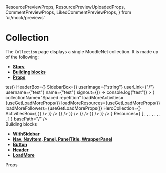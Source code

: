   ResourcePreviewProps,
  ResourcePreviewUploadedProps,
  CommentPreviewProps,
  LikedCommentPreviewProps,
} from 'ui/mock/previews'

<Meta title="Pages|Collection" component={Collection} />

# Collection

The `Collection` page displays a single MoodleNet collection. It is made up of the following:

- **[Story](#story)**
- **[Building blocks](#modules)**
- **[Props](#props)**

<Preview>
  <Story name="Collection page">
    <WithSidebar
      SearchBox={<h1>test</h1>}
      HeaderBox={<MainHeader {...getMainHeaderProps()} />}
      SidebarBox={<Sidebar {...useGetSidebarProps()} />}
      userImage={"string"}
      userLink={"/"}
      username={"test"}
      name={"test"}
      signout={() => console.log("test")}
    >
      <Collection
        ShareLinkBox={() => <ShareLink {...useGetShareLinkProps()} />}
        collectionName="Spaced repetition"
        loadMoreActivities={useGetLoadMoreProps()}
        loadMoreResources={useGetLoadMoreProps()}
        loadMoreFollowers={useGetLoadMoreProps()}
        HeroCollection={<HeroCollection {...useGetHeroCollectionProps(true)} />}
        ActivitiesBox={
          <React.Fragment>
            <ActivityPreview
              {...activityPreviewProps('Added a link', <Resource {...ResourcePreviewProps()} />)}
            />
            <ActivityPreview
              {...activityPreviewProps(
                'Uploaded a resource',
                <Resource {...ResourcePreviewUploadedProps()} />
              )}
            />
            <ActivityPreview
              {...activityPreviewProps('Created a comment', <Comment {...CommentPreviewProps()} />)}
            />
            <ActivityPreview
              {...activityPreviewProps('Created a comment', <Comment {...CommentPreviewProps()} />)}
            />
            <ActivityPreview
              {...activityPreviewProps(
                'Like a comment',
                <LikedComment {...LikedCommentPreviewProps()} />
              )}
            />
            <ActivityPreview
              {...activityPreviewProps('Created a comment', <Comment {...CommentPreviewProps()} />)}
            />
            <ActivityPreview
              {...activityPreviewProps('Created a comment', <Comment {...CommentPreviewProps()} />)}
            />
          </React.Fragment>
        }
        Resources={
         [
            <Resource {...ResourcePreviewProps()} />,
            <Resource {...ResourcePreviewUploadedProps()} />,
            <Resource {...ResourcePreviewProps()} />,
            <Resource {...ResourcePreviewUploadedProps()} />,
            <Resource {...ResourcePreviewProps()} />,
            <Resource {...ResourcePreviewUploadedProps()} />,
            <Resource {...ResourcePreviewProps()} />,
            <Resource {...ResourcePreviewProps()} />,
         ]
        }
        basePath="/"
      />
    </WithSidebar>
  </Story>
</Preview>

<div id="modules">Building blocks</div>

- **[WithSidebar](#)**
- **[Nav, NavItem, Panel, PanelTitle, WrapperPanel](#)**
- **[Button](#)**
- **[Header](#)**
- **[LoadMore](#)**

<div id="props">Props</div>

<Props of={Collection} />
